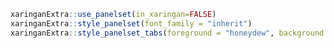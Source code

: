 
```r
xaringanExtra::use_panelset(in_xaringan=FALSE)
xaringanExtra::style_panelset(font_family = "inherit")
xaringanExtra::style_panelset_tabs(foreground = "honeydew", background = "seagreen")
```
